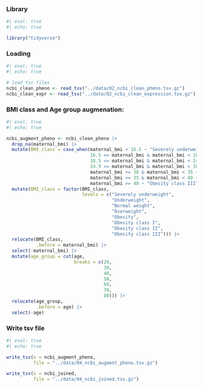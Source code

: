 ### Library

```r
#| eval: true
#| echo: true

library("tidyverse")
```

### Loading

```r
#| eval: true
#| echo: true

# load tsv files
ncbi_clean_pheno <- read_tsv("../data/02_ncbi_clean_pheno.tsv.gz")
ncbi_clean_expr <- read_tsv("../data/02_ncbi_clean_expression.tsv.gz")
```


### BMI class and Age group augmenation:

```r
#| eval: true
#| echo: true

ncbi_augment_pheno <- ncbi_clean_pheno |>
  drop_na(maternal_bmi) |>
  mutate(BMI_class = case_when(maternal_bmi < 16.5 ~ "Severely underweight",
                               16.5 <= maternal_bmi & maternal_bmi < 18.5 ~ "Underweight",
                               18.5 <= maternal_bmi & maternal_bmi < 24.9 ~ "Normal weight",
                               24.9 <= maternal_bmi & maternal_bmi < 30 ~ "Overweight",
                               maternal_bmi >= 30 & maternal_bmi < 35 ~ "Obesity class I",
                               maternal_bmi >= 35 & maternal_bmi < 40 ~ "Obesity class II",
                               maternal_bmi >= 40 ~ "Obesity class III")) |>
  mutate(BMI_class = factor(BMI_class,
                            levels = c("Severely underweight",
                                       "Underweight",
                                       "Normal weight", 
                                       "Overweight",
                                       "Obesity", 
                                       "Obesity class I",
                                       "Obesity class II", 
                                       "Obesity class III"))) |>
  relocate(BMI_class,
           .before = maternal_bmi) |>
  select(-maternal_bmi) |>
  mutate(age_group = cut(age,
                         breaks = c(20,
                                    30,
                                    40,
                                    50,
                                    60,
                                    70,
                                    80))) |>
  relocate(age_group,
           .before = age) |>
  select(-age)
```

### Write tsv file

```r
#| eval: true
#| echo: true

write_tsv(x = ncbi_augment_pheno,
          file = "../data/04_ncbi_augment_pheno.tsv.gz")

write_tsv(x = ncbi_joined,
          file = "../data/04_ncbi_joined.tsv.gz")
```